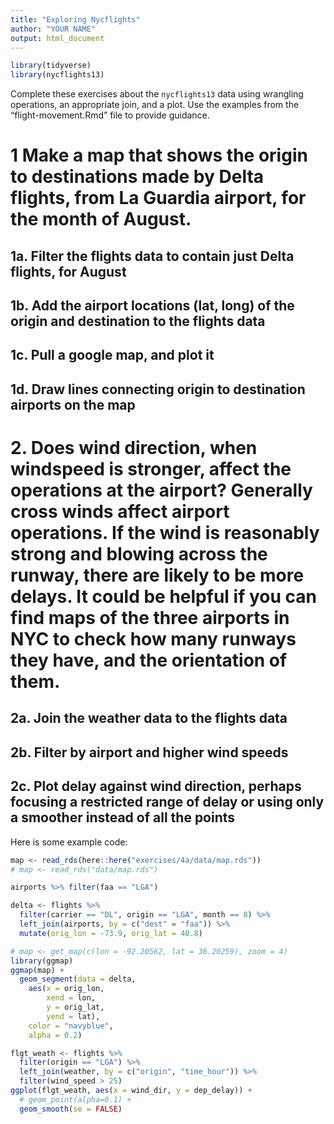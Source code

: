 ```yaml
---
title: "Exploring Nycflights"
author: "YOUR NAME"
output: html_document
---
```


```r
library(tidyverse)
library(nycflights13)
```

Complete these exercises about the `nycflights13` data using wrangling operations, an appropriate join, and a plot. Use the examples from the "flight-movement.Rmd" file to provide guidance.

# 1 Make a map that shows the origin to destinations made by Delta flights, from La Guardia airport, for the month of August.

## 1a. Filter the flights data to contain just Delta flights, for August

## 1b. Add the airport locations (lat, long) of the origin and destination to the flights data 

## 1c. Pull a google map, and plot it


## 1d. Draw lines connecting origin to destination airports on the map


# 2. Does wind direction, when windspeed is stronger, affect the operations at the airport? Generally cross winds affect airport operations. If the wind is reasonably strong and blowing across the runway, there are likely to be more delays. It could be helpful if you can find maps of the three airports in NYC to check how many runways they have, and the orientation of them.


## 2a. Join the weather data to the flights data

## 2b. Filter by airport and higher wind speeds

## 2c. Plot delay against wind direction, perhaps focusing a restricted range of delay or using only a smoother instead of all the points

Here is some example code:

```r
map <- read_rds(here::here("exercises/4a/data/map.rds"))
# map <- read_rds("data/map.rds")

airports %>% filter(faa == "LGA")

delta <- flights %>%
  filter(carrier == "DL", origin == "LGA", month == 8) %>%
  left_join(airports, by = c("dest" = "faa")) %>%
  mutate(orig_lon = -73.9, orig_lat = 40.8)
```


```r
# map <- get_map(c(lon = -92.20562, lat = 36.20259), zoom = 4)
library(ggmap)
ggmap(map) +
  geom_segment(data = delta,
    aes(x = orig_lon,
        xend = lon,
        y = orig_lat,
        yend = lat),
    color = "navyblue",
    alpha = 0.2)
```


```r
flgt_weath <- flights %>%
  filter(origin == "LGA") %>%
  left_join(weather, by = c("origin", "time_hour")) %>%
  filter(wind_speed > 25)
ggplot(flgt_weath, aes(x = wind_dir, y = dep_delay)) +
  # geom_point(alpha=0.1) +
  geom_smooth(se = FALSE)
```
